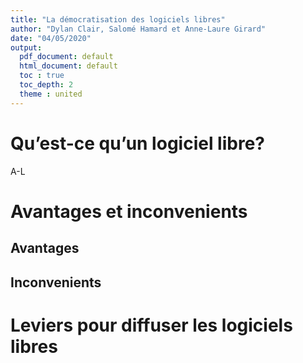 ```yaml
---
title: "La démocratisation des logiciels libres"
author: "Dylan Clair, Salomé Hamard et Anne-Laure Girard"
date: "04/05/2020"
output:
  pdf_document: default
  html_document: default
  toc : true 
  toc_depth: 2
  theme : united
---
```


# Qu'est-ce qu'un logiciel libre?

A-L

# Avantages et inconvenients

## Avantages


## Inconvenients

# Leviers pour diffuser les logiciels libres
